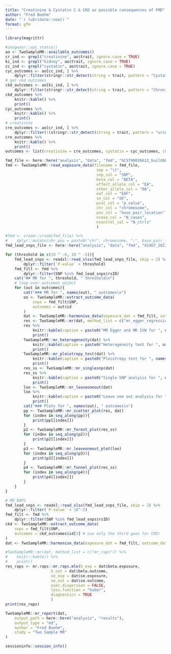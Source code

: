 ```yaml
---
title: "Creatinine & Cystatin C & CKD as possible consequences of FMD"
author: "Fred Boehm"
date: "`r lubridate::now()`"
format: gfm
---
```



```r
library(magrittr)
```

```r
#ieugwasr::api_status()
ao <- TwoSampleMR::available_outcomes()
cr_ind <- grepl("creatinine", ao$trait, ignore.case = TRUE) 
ki_ind <- grepl("kidney", ao$trait, ignore.case = TRUE) 
cc_ind <- grepl("cystatin", ao$trait, ignore.case = TRUE)
cyc_outcomes <- ao[cc_ind, ] %>%
    dplyr::filter(stringr::str_detect(string = trait, pattern = "Cystatin C") | stringr::str_detect(string = trait, pattern = "eGFRcys") | stringr::str_detect(string = trait, pattern = "Glomerular filtration rate"))
# get ckd outcomes
ckd_outcomes <- ao[ki_ind, ] %>%
    dplyr::filter(stringr::str_detect(string = trait, pattern = "Chronic"))
ckd_outcomes %>%
    knitr::kable() %>%
    print()
cyc_outcomes %>%
    knitr::kable() %>%
    print()
# creatinine
cre_outcomes <- ao[cr_ind, ] %>%
    dplyr::filter(!(stringr::str_detect(string = trait, pattern = "urine")) & !(stringr::str_detect(string = trait, pattern = "Urinary")))
cre_outcomes %>% 
    knitr::kable() %>%
    print()
outcomes <- list(creatinine = cre_outcomes, cystatin = cyc_outcomes, ckd = ckd_outcomes)
```






```r
fmd_file <- here::here("analysis", "data", "fmd", "GCST90026612_buildGRCh37.tsv")
fmd <- TwoSampleMR::read_exposure_data(filename = fmd_file,
                                        sep = "\t",
                                        snp_col = "SNP",
                                        beta_col = "BETA",
                                        effect_allele_col = "EA",
                                        other_allele_col = "OA",
                                        eaf_col = "EAF",
                                        se_col = "SE",
                                        pval_col = "p_value",
                                        chr_col = "chromosome",
                                        pos_col = "base_pair_location",
                                        ncase_col = "N_cases",
                                        ncontrol_col = "N_ctrls"
                                        )

#fmd <- vroom::vroom(fmd_file) %>%
#    dplyr::mutate(chr_pos = paste0("chr", chromosome, ":", base_pair_location))
fmd_lead_snps_file <- here::here("analysis", "data", "fmd", "41467_2021_26174_MOESM4_ESM.xlsx") 

for (threshold in c(10 ^ -6, 10 ^ -5)){
    fmd_lead_snps <- readxl::read_xlsx(fmd_lead_snps_file, skip = 2) %>%
        dplyr::filter(`P-value` < threshold) 
    fmd_filt <- fmd %>%
        dplyr::filter(SNP %in% fmd_lead_snps$rsID)
    cat("## MR for ", threshold, " threshold\n")
    # loop over outcomes object
    for (out in outcomes){
        cat("### MR for ", names(out), " outcomes\n")
        oo <- TwoSampleMR::extract_outcome_data(
            snps = fmd_filt$SNP,
            outcomes = out$id
        )
        dat <- TwoSampleMR::harmonise_data(exposure_dat = fmd_filt, outcome_dat = oo)
        res <- TwoSampleMR::mr(dat, method_list = c("mr_egger_regression", "mr_ivw")) 
        res %>%
            knitr::kable(caption = paste0("MR Egger and MR IVW for ", names(out))) %>%
            print()
        TwoSampleMR::mr_heterogeneity(dat) %>%
            knitr::kable(caption = paste0("Heterogeneity test for ", names(out))) %>%
            print()
        TwoSampleMR::mr_pleiotropy_test(dat) %>%
            knitr::kable(caption = paste0("Pleiotropy test for ", names(out))) %>%
            print()
        res_ss <- TwoSampleMR::mr_singlesnp(dat) 
        res_ss %>%
            knitr::kable(caption = paste0("Single SNP analysis for ", names(out))) %>%
            print()
        loo <- TwoSampleMR::mr_leaveoneout(dat) 
        loo %>%
            knitr::kable(caption = paste0("Leave one out analysis for ", names(out))) %>%
            print()
        cat("### Plots for ", names(out), " outcomes\n")
        pp <- TwoSampleMR::mr_scatter_plot(res, dat)
        for (index in seq_along(pp)){
            print(pp[[index]])
        }
        p2 <- TwoSampleMR::mr_forest_plot(res_ss)
        for (index in seq_along(p2)){
            print(p2[[index]])
        }
        p3 <- TwoSampleMR::mr_leaveoneout_plot(loo)
        for (index in seq_along(p3)){
            print(p3[[index]])
        }
        p4 <- TwoSampleMR::mr_funnel_plot(res_ss)
        for (index in seq_along(p4)){ 
            print(p4[[index]])
        }
    }
}
```

```r
# MR RAPS
fmd_lead_snps <- readxl::read_xlsx(fmd_lead_snps_file, skip = 2) %>%
    dplyr::filter(`P-value` < 10^-5) 
fmd_filt <- fmd %>%
    dplyr::filter(SNP %in% fmd_lead_snps$rsID)
ckd <- TwoSampleMR::extract_outcome_data(
    snps = fmd_filt$SNP,
    outcomes = ckd_outcomes$id[3] # use only the third gwas for CKD!
)
dat <- TwoSampleMR::harmonise_data(exposure_dat = fmd_filt, outcome_dat = ckd)

#TwoSampleMR::mr(dat, method_list = c("mr_raps")) %>%
#    knitr::kable() %>%
#    print()
res_raps <- mr.raps::mr.raps.mle(b_exp = dat$beta.exposure, 
                    b_out = dat$beta.outcome,
                    se_exp = dat$se.exposure,
                    se_out = dat$se.outcome,
                    over.dispersion = FALSE,
                    loss.function = "huber",
                    diagnostics = TRUE
                    )
print(res_raps)
```





```r
TwoSampleMR::mr_report(dat, 
    output_path = here::here("analysis", "results"),
    output_type = "md",
    author = "Fred Boehm",
    study = "Two Sample MR"
)
```


```r
sessioninfo::session_info()
```